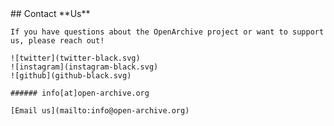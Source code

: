
<ContactSection>
    ## Contact **Us**

    If you have questions about the OpenArchive project or want to support us, please reach out!

    ![twitter](twitter-black.svg)
    ![instagram](instagram-black.svg)
    ![github](github-black.svg)

    ###### info[at]open-archive.org

    [Email us](mailto:info@open-archive.org)

</ContactSection>
